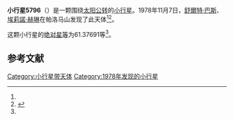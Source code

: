 {{Infobox planet
| bgcolour = #FFFFC0
| name = 5796
| symbol = 
| image = 
| caption = 
| discovery = yes
| discovery_ref = 
| discoverer = [[舒爾特·巴斯|舒爾特·巴斯]]、[[埃莉諾·赫琳|埃莉諾·赫琳]]
| discovery_site = [[帕洛马山|帕洛马山]] 
| discovered = 1978年11月7日
| designations = yes
| mp_name = 
| named_after = 
| alt_names = 1978 VK5/ 1980 GR1 / 1982 YM4 / 1989 SU10
| mp_category = [[主带小行星|主带小行星]]
| orbit_ref = <ref name="a">[http://ssd.jpl.nasa.gov/sbdb.cgi?sstr=5796 5796] {{Wayback|url=http://ssd.jpl.nasa.gov/sbdb.cgi?sstr=5796 |date=20110610012253 }}，小行星數據庫瀏覽器（JPL Small-Body Database Browser）－[[美国国家航空航天局|美国国家航空航天局]]喷气推进实验室</ref>
| epoch = 2456400.5 (2013年4月18日更新)
| aphelion = {{convert|2.6033965|AU|km|3|abbr=on|lk=out}}
| perihelion = {{convert|2.2986809|AU|km|3|abbr=on}}
| semimajor = {{convert|2.4510387|AU|km|3|abbr=on}}
| eccentricity = 0.0621605
| period = 1401.598718 [[日|日]]<br />3.84[[儒略年|儒略年]]
| avg_speed = 
| inclination = 1.97302
| asc_node = 343.52536
| mean_anomaly = 
| arg_peri = 61.37691
| satellites = 
| physical_characteristics = yes
| dimensions = 
| mass = 
| density = 
| surface_grav = 
| escape_velocity = 
| sidereal_day = 
| axial_tilt = 
| pole_ecliptic_lat = 
| pole_ecliptic_lon = 
| albedo = 
| temperatures= 
| temp_name1 = 
| mean_temp_1 = 
| max_temp_1 = 
| temp_name2 = 
| max_temp_2 = 
| spectral_type = 
| abs_magnitude = 61.37691
}}

'''小行星5796'''（{{lang-en|5796}}）是一颗围绕[[太阳|太阳]][[公转|公转]]的[[小行星|小行星]]。1978年11月7日，[[舒爾特·巴斯|舒爾特·巴斯]]、[[埃莉諾·赫琳|埃莉諾·赫琳]]在帕洛马山发现了此天体<ref name="a" /><ref>{{cite news|title=小行星列表|url=http://cfa-www.harvard.edu/iau/lists/NumberedMPs.txt|accessdate=2013-07-08|newspaper=哈佛大学|archive-date=2008-05-17|archive-url=https://web.archive.org/web/20080517010638/http://cfa-www.harvard.edu/iau/lists/NumberedMPs.txt|dead-url=no}}</ref>。

这颗小行星的[[绝对星等|绝对星等]]为61.37691等<ref name="a" />。

==参考文献==
{{reflist}}
{{Minor Planet Number|[[小行星5795|小行星5795]]|[[小行星5797|小行星5797]]}}

{{小天体}}

[[Category:小行星带天体|Category:小行星带天体]]
[[Category:1978年发现的小行星|Category:1978年发现的小行星]]

{{asteroid-stub}}